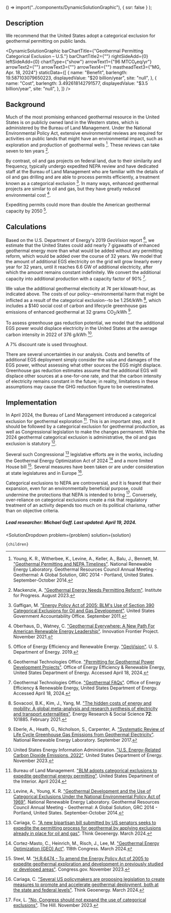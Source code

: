 
  () => import("../components/DynamicSolutionGraphic"),
  { ssr: false }
);

## Description

We recommend that the United States adopt a categorical exclusion for geothermal permitting on public lands.

<DynamicSolutionGraphic
  barChartTitle={"Geothermal Permitting Categorical Exclusion – U.S."}
  barChartTitle2={""}
  rightSideAdd={0}
  leftSideAdd={0}
  chartType={"show"}
  arrowText1={"96 MTCO₂eq/yr"}
  arrowText2={""}
  arrowText3={""}
  arrowText4={""}
  mastheadText3={"MG, Apr. 18, 2024"}
 staticData={[
    {
     name: "Benefit",
      barlength: 19.587103079650223,
      displayedValue: "$20 billion/year",
      site: "null",
    },
    {
      name: "Cost",
      barlength: 3.492618142791577,
      displayedValue: "$3.5 billion/year",
      site: "null",
    },
  ]}
/>

## Background

Much of the most promising enhanced geothermal resource in the United States is on publicly owned land in the Western states, which is administered by the Bureau of Land Management. Under the National Environmental Policy Act, extensive environmental reviews are required for activities on public lands that might have an environmental impact, such as exploration and production of geothermal wells [^"2"]. These reviews can take seven to ten years [^"8"].

By contrast, oil and gas projects on federal land, due to their similarity and frequency, typically undergo expedited NEPA review and have dedicated staff at the Bureau of Land Management who are familiar with the details of oil and gas drilling and are able to process permits efficiently, a treatment known as a categorical exclusion [^"3"]. In many ways, enhanced geothermal projects are similar to oil and gas, but they have greatly reduced environmental cost [^"14"].

Expediting permits could more than double the American geothermal capacity by 2050 [^"15"].



## Calculations

Based on the U.S. Department of Energy's 2019 *GeoVision* report [^"10"], we estimate that the United States could add nearly 7 gigawatts of enhanced geothermal energy more than what would be added without any permitting reform, which would be added over the course of 32 years. We model that the amount of additional EGS electricity on the grid will grow linearly every year for 32 years, until it reaches 6.6 GW of additional electricity, after which the amount remains constant indefinitely. We convert the additional capacity into additional production with a capacity factor of 90% [^"11"].

We value the additional geothermal electicity at 7¢ per kilowatt-hour, as indicated above. The costs of our policy--environmental harm that might be inflicted as a result of the categorical exclusion--to be 1.25¢/kWh [^"12"], which includes a $140 social cost of carbon and lifecycle greenhouse gas emissions of enhanced geothermal at 32 grams CO<sub>2</sub>/kWh [^"13"].

To assess greenhouse gas reduction potential, we model that the additional EGS power would displace electricity in the United States at the average carbon intensity in 2022 of 376 g/kWh [^"16"].

A 7% discount rate is used throughout.

There are several uncertainties in our analysis. Costs and benefits of additional EGS deployment simply consider the value and damages of the EGS power, without assessing what other sources the EGS might displace. Greenhouse gas reduction estimates assume that the additional EGS will displace other sources at a one-for-one rate, and that the carbon intensity of electricity remains constant in the future; in reality, limitations in these assumptions may cause the GHG reduction figure to be overestimated.



## Implementation

In April 2024, the Bureau of Land Management introduced a categorical exclusion for geothermal exploration [^"1"]. This is an important step, and it should be followed by a categorical exclusion for geothermal production, as well as Congressional legislation to make the changes permanent. While the 2024 geothermal categorical exclusion is administrative, the oil and gas exclusion is statutory [^"9"].

Several such Congressional [^"4"] legislative efforts are in the works, including the Geothermal Energy Optimization Act of 2024 [^"5"] and a more limited House bill [^"6"]. Several measures have been taken or are under consideration at state legislatures and in Europe [^"7"].

Categorical exclusions to NEPA are controversial, and it is feared that their expansion, even for an environmentally beneficial purpose, could undermine the protections that NEPA is intended to bring [^"17"]. Conversely, over-reliance on categorical exclusions create a risk that regulatory treatment of an activity depends too much on its political charisma, rather than on objective criteria.



##### Lead researcher: Michael Goff. Last updated: April 19, 2024.





[^"1"]: Bureau of Land Management. ["BLM adopts categorical exclusions to expedite geothermal energy permitting"](https://www.blm.gov/press-release/blm-adopts-categorical-exclusions-expedite-geothermal-energy-permitting). United States Department of the Interior. April 2024.

[^"2"]: Young, K. R., Witherbee, K., Levine, A., Keller, A., Balu, J., Bennett, M. ["Geothermal Permitting and NEPA Timelines"](https://research-hub.nrel.gov/en/publications/geothermal-permitting-and-nepa-timelines-2). National Renewable Energy Laboratory. Geothermal Resources Council Annual Meeting - Geothermal: A Global Solution, GRC 2014 - Portland, United States. September-October 2014.

[^"3"]: Gaffigan, M. ["Energy Policy Act of 2005: BLM's Use of Section 390 Categorical Exclusions for Oil and Gas Development"](https://www.gao.gov/products/gao-11-941t). United States Government Accountability Office. September 2011.

[^"4"]: Cariaga, C. ["A new bipartisan bill submitted by US senators seeks to expedite the permitting process for geothermal by applying exclusions already in place for oil and gas"](https://www.thinkgeoenergy.com/new-bipartisan-bill-seeks-faster-permitting-for-geothermal-in-us-public-lands/). Think Geoenergy. March 2024.

[^"5"]: Cortez-Masto, C., Heinrich, M., Risch, J., Lee, M. ["Geothermal Energy Optimization (GEO) Act"](https://www.cortezmasto.senate.gov/wp-content/uploads/2024/03/geo_act_text.pdf). 118th Congress. March 2024.

[^"6"]: Steel, M. ["H.R.6474 - To amend the Energy Policy Act of 2005 to expedite geothermal exploration and development in previously studied or developed areas"](https://www.congress.gov/bill/118th-congress/house-bill/6474). Congress.gov. November 2023.

[^"7"]: Cariaga, C. ["Several US policymakers are proposing legislation to create measures to promote and accelerate geothermal deployment, both at the state and federal levels"](https://www.thinkgeoenergy.com/pro-geothermal-policies-being-pushed-in-the-us-at-federal-state-levels/). Think Geoenergy. March 2024.

[^"8"]: Mackenzie, A. ["Geothermal Energy Needs Permitting Reform"](https://ifp.org/geothermal-energy-needs-permitting-reform/). Institute for Progress. August 2023.

[^"9"]: Levine, A., Young, K. R. ["Geothermal Development and the Use of Categorical Exclusions Under the National Environmental Policy Act of 1969"](https://gdr.openei.org/files/1260/GRC%20PAPER%20-%20CX%20-%20FINAL.pdf). National Renewable Energy Laboratory. Geothermal Resources Council Annual Meeting - Geothermal: A Global Solution, GRC 2014 - Portland, United States. September-October 2014.

[^"10"]: Geothermal Technologies Office. ["Permitting for Geothermal Power Development Projects"](https://www.energy.gov/eere/geothermal/permitting-geothermal-power-development-projects). Office of Energy Efficiency & Renewable Energy, United States Department of Energy. Accessed April 18, 2024.

[^"11"]: Geothermal Technologies Office. ["Geothermal FAQs"](https://www.energy.gov/eere/geothermal/geothermal-faqs). Office of Energy Efficiency & Renewable Energy, United States Department of Energy. Accessed April 18, 2024.

[^"12"]: Sovacool, B.K., Kim, J., Yang, M. ["The hidden costs of energy and mobility: A global meta-analysis and research synthesis of electricity and transport externalities"](https://www.sciencedirect.com/science/article/pii/S2214629620304606). Energy Research & Social Science **72**: 101885. February 2021.

[^"13"]: Eberle, A., Heath, G., Nicholson, S., Carpenter, A. ["Systematic Review of Life Cycle Greenhouse Gas Emissions from Geothermal Electricity"](https://www.osti.gov/biblio/1398245). National Renewable Energy Laboratory. September 2017.

[^"14"]: Oberhaus, D., Watney, C. ["Geothermal Everywhere: A New Path For American Renewable Energy Leadership"](https://innovationfrontier.org/geothermal-everywhere-a-new-path-for-american-renewable-energy-leadership/). Innovation Frontier Project. November 2021.

[^"15"]: Office of Energy Efficiency and Renewable Energy. ["GeoVision"](https://apps.openei.org/geovision/). U. S. Department of Energy. 2019.

[^"16"]: United States Energy Information Administration. ["U.S. Energy-Related Carbon Dioxide Emissions, 2022"](https://www.eia.gov/environment/emissions/carbon/). United States Department of Energy. November 2023.

[^"17"]: Fox, L. ["No, Congress should not expand the use of categorical exclusions"](https://thehill.com/opinion/congress-blog/4290271-no-congress-should-not-expand-the-use-of-categorical-exclusions/). The Hill. November 2023.

  <SolutionDropdown 
    problem={problem} 
    solution={solution}
  >
    {children}
  </SolutionDropdown>